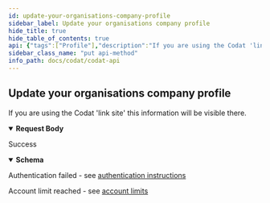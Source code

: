 ```yaml
---
id: update-your-organisations-company-profile
sidebar_label: Update your organisations company profile
hide_title: true
hide_table_of_contents: true
api: {"tags":["Profile"],"description":"If you are using the Codat 'link site' this information will be visible there.","requestBody":{"content":{"application/json":{"schema":{"type":"object","properties":{"name":{"type":"string","nullable":true},"logoUrl":{"type":"string","nullable":true},"iconUrl":{"type":"string","nullable":true},"redirectUrl":{"type":"string","nullable":true},"whiteListUrls":{"type":"array","items":{"type":"string"},"nullable":true},"apiKey":{"type":"string","nullable":true},"alertAuthHeader":{"type":"string","nullable":true},"confirmCompanyName":{"type":"boolean"}},"additionalProperties":false}}}},"responses":{"200":{"description":"Success","content":{"application/json":{"schema":{"type":"object","properties":{"name":{"type":"string","nullable":true},"logoUrl":{"type":"string","nullable":true},"iconUrl":{"type":"string","nullable":true},"redirectUrl":{"type":"string","nullable":true},"whiteListUrls":{"type":"array","items":{"type":"string"},"nullable":true},"apiKey":{"type":"string","nullable":true},"alertAuthHeader":{"type":"string","nullable":true},"confirmCompanyName":{"type":"boolean"}},"additionalProperties":false}}}},"401":{"description":"Authentication failed - see [authentication instructions](https://docs.codat.io/docs/authentication-1)"},"402":{"description":"Account limit reached - see [account limits](https://docs.codat.io/docs/environments-1)"}},"parameters":[],"method":"put","path":"/profile","servers":[{"url":"https://api.codat.io","description":"Codat API (Production)"}],"security":[{"AuthorizationHeader":[]}],"securitySchemes":{"AuthorizationHeader":{"type":"apiKey","description":"The word \"Basic\" followed by a space and your API Key, base64 encoded, which can be found [here](https://portal-integration.codat.io/#/profile)","name":"Authorization","in":"header"}},"jsonRequestBodyExample":{"name":"string","logoUrl":"string","iconUrl":"string","redirectUrl":"string","whiteListUrls":["string"],"apiKey":"string","alertAuthHeader":"string","confirmCompanyName":true},"info":{"title":"Codat API","description":"[What's changed in our Swagger](https://docs.codat.io/docs/new-swagger-ui)","version":"v1"},"postman":{"name":"Update your organisations company profile","description":{"content":"If you are using the Codat 'link site' this information will be visible there.","type":"text/plain"},"url":{"path":["profile"],"host":["{{baseUrl}}"],"query":[],"variable":[]},"header":[{"key":"Content-Type","value":"application/json"},{"key":"Accept","value":"application/json"}],"method":"PUT","body":{"mode":"raw","raw":"\"\"","options":{"raw":{"language":"json"}}}}}
sidebar_class_name: "put api-method"
info_path: docs/codat/codat-api
---
```



## Update your organisations company profile



If you are using the Codat &#39;link site&#39; this information will be visible there.

<details style={{}} data-collapsed={false} open={true}><summary style={{"textAlign":"left"}}><strong>Request Body</strong></summary><div style={{"textAlign":"left","marginLeft":"1rem"}}></div><ul style={{"marginLeft":"1rem"}}><SchemaItem collapsible={false} name={"name"} required={false} schemaDescription={undefined} schemaName={"string"} qualifierMessage={undefined}></SchemaItem><SchemaItem collapsible={false} name={"logoUrl"} required={false} schemaDescription={undefined} schemaName={"string"} qualifierMessage={undefined}></SchemaItem><SchemaItem collapsible={false} name={"iconUrl"} required={false} schemaDescription={undefined} schemaName={"string"} qualifierMessage={undefined}></SchemaItem><SchemaItem collapsible={false} name={"redirectUrl"} required={false} schemaDescription={undefined} schemaName={"string"} qualifierMessage={undefined}></SchemaItem><SchemaItem collapsible={false} name={"whiteListUrls"} required={false} schemaDescription={undefined} schemaName={"string[]"} qualifierMessage={undefined}></SchemaItem><SchemaItem collapsible={false} name={"apiKey"} required={false} schemaDescription={undefined} schemaName={"string"} qualifierMessage={undefined}></SchemaItem><SchemaItem collapsible={false} name={"alertAuthHeader"} required={false} schemaDescription={undefined} schemaName={"string"} qualifierMessage={undefined}></SchemaItem><SchemaItem collapsible={false} name={"confirmCompanyName"} required={false} schemaDescription={undefined} schemaName={"boolean"} qualifierMessage={undefined}></SchemaItem></ul></details><div><ApiTabs><TabItem label={"200"} value={"200"}><div>

Success

</div><div><details style={{}} data-collapsed={false} open={true}><summary style={{"textAlign":"left"}}><strong>Schema</strong></summary><div style={{"textAlign":"left","marginLeft":"1rem"}}></div><ul style={{"marginLeft":"1rem"}}><SchemaItem collapsible={false} name={"name"} required={false} schemaDescription={undefined} schemaName={"string"} qualifierMessage={undefined}></SchemaItem><SchemaItem collapsible={false} name={"logoUrl"} required={false} schemaDescription={undefined} schemaName={"string"} qualifierMessage={undefined}></SchemaItem><SchemaItem collapsible={false} name={"iconUrl"} required={false} schemaDescription={undefined} schemaName={"string"} qualifierMessage={undefined}></SchemaItem><SchemaItem collapsible={false} name={"redirectUrl"} required={false} schemaDescription={undefined} schemaName={"string"} qualifierMessage={undefined}></SchemaItem><SchemaItem collapsible={false} name={"whiteListUrls"} required={false} schemaDescription={undefined} schemaName={"string[]"} qualifierMessage={undefined}></SchemaItem><SchemaItem collapsible={false} name={"apiKey"} required={false} schemaDescription={undefined} schemaName={"string"} qualifierMessage={undefined}></SchemaItem><SchemaItem collapsible={false} name={"alertAuthHeader"} required={false} schemaDescription={undefined} schemaName={"string"} qualifierMessage={undefined}></SchemaItem><SchemaItem collapsible={false} name={"confirmCompanyName"} required={false} schemaDescription={undefined} schemaName={"boolean"} qualifierMessage={undefined}></SchemaItem></ul></details></div></TabItem><TabItem label={"401"} value={"401"}><div>

Authentication failed - see [authentication instructions](https://docs.codat.io/docs/authentication-1)

</div><div></div></TabItem><TabItem label={"402"} value={"402"}><div>

Account limit reached - see [account limits](https://docs.codat.io/docs/environments-1)

</div><div></div></TabItem></ApiTabs></div>
      
